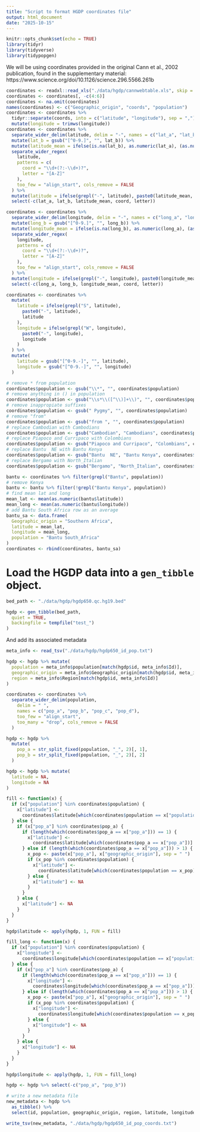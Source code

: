 ```yaml
---
title: "Script to format HGDP coordinates file"
output: html_document
date: "2025-10-15"
---
```


```r
knitr::opts_chunk$set(echo = TRUE)
library(tidyr)
library(tidyverse)
library(tidypopgen)
```


We will be using coordinates provided in the original Cann et al., 2002 publication,
found in the supplementary material: 
https://www.science.org/doi/10.1126/science.296.5566.261b 

```r
coordinates <- readxl::read_xls("./data/hgdp/cannwebtable.xls", skip = 1)
coordinates <- coordinates[, -c(4:6)]
coordinates <- na.omit(coordinates)
names(coordinates) <- c("Geographic_origin", "coords", "population")
coordinates <- coordinates %>%
  tidyr::separate(coords, into = c("latitude", "longitude"), sep = ",") %>%
  mutate(longitude = trimws(longitude))
coordinates <- coordinates %>%
  separate_wider_delim(latitude, delim = "-", names = c("lat_a", "lat_b"), too_few = "align_start", too_many = "drop", cols_remove = FALSE) %>%
  mutate(lat_b = gsub("[^0-9.]", "", lat_b)) %>%
  mutate(latitude_mean = ifelse(is.na(lat_b), as.numeric(lat_a), (as.numeric(lat_a) + as.numeric(lat_b)) / 2)) %>%
  separate_wider_regex(
    latitude,
    patterns = c(
      coord = "\\d+(?:-\\d+)?",
      letter = "[A-Z]"
    ),
    too_few = "align_start", cols_remove = FALSE
  ) %>%
  mutate(latitude = ifelse(grepl("-", latitude), paste0(latitude_mean, letter), latitude)) %>%
  select(-c(lat_a, lat_b, latitude_mean, coord, letter))

coordinates <- coordinates %>%
  separate_wider_delim(longitude, delim = "-", names = c("long_a", "long_b"), too_few = "align_start", too_many = "drop", cols_remove = FALSE) %>%
  mutate(long_b = gsub("[^0-9.]", "", long_b)) %>%
  mutate(longitude_mean = ifelse(is.na(long_b), as.numeric(long_a), (as.numeric(long_a) + as.numeric(long_b)) / 2)) %>%
  separate_wider_regex(
    longitude,
    patterns = c(
      coord = "\\d+(?:-\\d+)?",
      letter = "[A-Z]"
    ),
    too_few = "align_start", cols_remove = FALSE
  ) %>%
  mutate(longitude = ifelse(grepl("-", longitude), paste0(longitude_mean, letter), longitude)) %>%
  select(-c(long_a, long_b, longitude_mean, coord, letter))

coordinates <- coordinates %>%
  mutate(
    latitude = ifelse(grepl("S", latitude),
      paste0("-", latitude),
      latitude
    ),
    longitude = ifelse(grepl("W", longitude),
      paste0("-", longitude),
      longitude
    )
  ) %>%
  mutate(
    latitude = gsub("[^0-9.-]", "", latitude),
    longitude = gsub("[^0-9.-]", "", longitude)
  )
```

```r
# remove * from population
coordinates$population <- gsub("\\*", "", coordinates$population)
# remove anything in () in population
coordinates$population <- gsub("\\s*\\([^\\)]+\\)", "", coordinates$population)
# remove inappropiate suffixes
coordinates$population <- gsub(" Pygmy", "", coordinates$population)
# remove "from"
coordinates$population <- gsub("from ", "", coordinates$population)
# replace Cambodian with Cambodians
coordinates$population <- gsub("Cambodian", "Cambodians", coordinates$population)
# replace Piapoco and Curripaco with Colombians
coordinates$population <- gsub("Piapoco and Curripaco", "Colombians", coordinates$population)
# replace Bantu  NE with Bantu Kenya
coordinates$population <- gsub("Bantu  NE", "Bantu Kenya", coordinates$population)
# replace Bergamo with North_Italian
coordinates$population <- gsub("Bergamo", "North_Italian", coordinates$population)
```

```r
bantu <- coordinates %>% filter(grepl("Bantu", population))
# remove Kenya
bantu <- bantu %>% filter(!grepl("Bantu Kenya", population))
# find mean lat and long
mean_lat <- mean(as.numeric(bantu$latitude))
mean_long <- mean(as.numeric(bantu$longitude))
# add Bantu South Africa row as an average
bantu_sa <- data.frame(
  Geographic_origin = "Southern Africa",
  latitude = mean_lat,
  longitude = mean_long,
  population = "Bantu South_Africa"
)
coordinates <- rbind(coordinates, bantu_sa)
```

# Load the HGDP data into a `gen_tibble` object.

```r
bed_path <- "./data/hgdp/hgdp650.qc.hg19.bed"

hgdp <- gen_tibble(bed_path,
  quiet = TRUE,
  backingfile = tempfile("test_")
)
```

And add its associated metadata

```r
meta_info <- read_tsv("./data/hgdp/hgdp650_id_pop.txt")

hgdp <- hgdp %>% mutate(
  population = meta_info$population[match(hgdp$id, meta_info$Id)],
  geographic_origin = meta_info$Geographic_origin[match(hgdp$id, meta_info$Id)],
  region = meta_info$Region[match(hgdp$id, meta_info$Id)]
)
```

```r

coordinates <- coordinates %>%
  separate_wider_delim(population,
    delim = " ",
    names = c("pop_a", "pop_b", "pop_c", "pop_d"),
    too_few = "align_start",
    too_many = "drop", cols_remove = FALSE
  )

hgdp <- hgdp %>%
  mutate(
    pop_a = str_split_fixed(population, "_", 2)[, 1],
    pop_b = str_split_fixed(population, "_", 2)[, 2]
  )
```

```r
hgdp <- hgdp %>% mutate(
  latitude = NA,
  longitude = NA
)

fill <- function(x) {
  if (x["population"] %in% coordinates$population) {
    x["latitude"] <-
      coordinates$latitude[which(coordinates$population == x["population"])]
  } else {
    if (x["pop_a"] %in% coordinates$pop_a) {
      if (length(which(coordinates$pop_a == x["pop_a"])) == 1) {
        x["latitude"] <-
          coordinates$latitude[which(coordinates$pop_a == x["pop_a"])]
      } else if (length(which(coordinates$pop_a == x["pop_a"])) > 1) {
        x_pop <- paste(x["pop_a"], x["geographic_origin"], sep = " ")
        if (x_pop %in% coordinates$population) {
          x["latitude"] <-
            coordinates$latitude[which(coordinates$population == x_pop)]
        } else {
          x["latitude"] <- NA
        }
      }
    } else {
      x["latitude"] <- NA
    }
  }
}

hgdp$latitude <- apply(hgdp, 1, FUN = fill)

fill_long <- function(x) {
  if (x["population"] %in% coordinates$population) {
    x["longitude"] <-
      coordinates$longitude[which(coordinates$population == x["population"])]
  } else {
    if (x["pop_a"] %in% coordinates$pop_a) {
      if (length(which(coordinates$pop_a == x["pop_a"])) == 1) {
        x["longitude"] <-
          coordinates$longitude[which(coordinates$pop_a == x["pop_a"])]
      } else if (length(which(coordinates$pop_a == x["pop_a"])) > 1) {
        x_pop <- paste(x["pop_a"], x["geographic_origin"], sep = " ")
        if (x_pop %in% coordinates$population) {
          x["longitude"] <-
            coordinates$longitude[which(coordinates$population == x_pop)]
        } else {
          x["longitude"] <- NA
        }
      }
    } else {
      x["longitude"] <- NA
    }
  }
}

hgdp$longitude <- apply(hgdp, 1, FUN = fill_long)

hgdp <- hgdp %>% select(-c("pop_a", "pop_b"))
```

```r
# write a new metadata file
new_metadata <- hgdp %>%
  as_tibble() %>%
  select(id, population, geographic_origin, region, latitude, longitude)

write_tsv(new_metadata, "./data/hgdp/hgdp650_id_pop_coords.txt")
```

